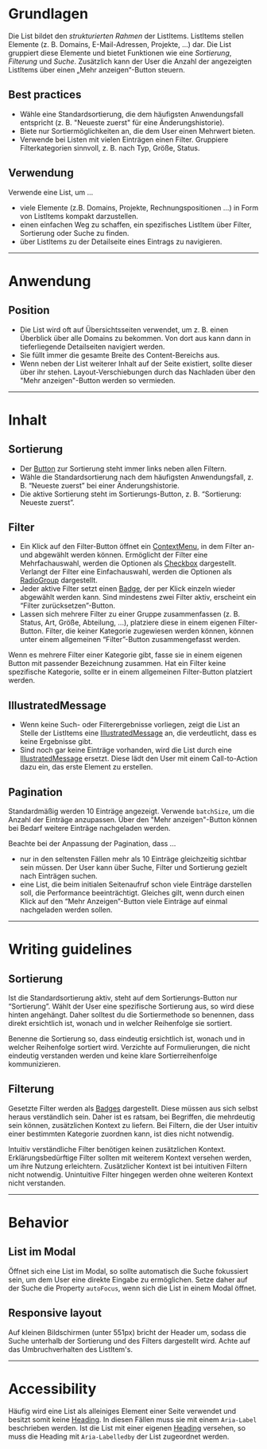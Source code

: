 # Grundlagen

Die List bildet den _strukturierten Rahmen_ der ListItems. ListItems stellen
Elemente (z. B. Domains, E-Mail-Adressen, Projekte, ...) dar. Die List gruppiert
diese Elemente und bietet Funktionen wie eine _Sortierung_, _Filterung_ und
_Suche_. Zusätzlich kann der User die Anzahl der angezeigten ListItems über
einen „Mehr anzeigen“-Button steuern.

## Best practices

- Wähle eine Standardsortierung, die dem häufigsten Anwendungsfall entspricht
  (z. B. "Neueste zuerst" für eine Änderungshistorie).
- Biete nur Sortiermöglichkeiten an, die dem User einen Mehrwert bieten.
- Verwende bei Listen mit vielen Einträgen einen Filter. Gruppiere
  Filterkategorien sinnvoll, z. B. nach Typ, Größe, Status.

## Verwendung

Verwende eine List, um ...

- viele Elemente (z.B. Domains, Projekte, Rechnungspositionen ...) in Form von
  ListItems kompakt darzustellen.
- einen einfachen Weg zu schaffen, ein spezifisches ListItem über Filter,
  Sortierung oder Suche zu finden.
- über ListItems zu der Detailseite eines Eintrags zu navigieren.

---

# Anwendung

## Position

- Die List wird oft auf Übersichtsseiten verwendet, um z. B. einen Überblick
  über alle Domains zu bekommen. Von dort aus kann dann in tieferliegende
  Detailseiten navigiert werden.
- Sie füllt immer die gesamte Breite des Content-Bereichs aus.
- Wenn neben der List weiterer Inhalt auf der Seite existiert, sollte dieser
  über ihr stehen. Layout-Verschiebungen durch das Nachladen über den "Mehr
  anzeigen"-Button werden so vermieden.

---

# Inhalt

## Sortierung

- Der [Button](/03-components/actions/button) zur Sortierung steht immer links
  neben allen Filtern.
- Wähle die Standardsortierung nach dem häufigsten Anwendungsfall, z. B.
  “Neueste zuerst” bei einer Änderungshistorie.
- Die aktive Sortierung steht im Sortierungs-Button, z. B. “Sortierung: Neueste
  zuerst”.

## Filter

- Ein Klick auf den Filter-Button öffnet ein
  [ContextMenu](/03-components/actions/context-menu), in dem Filter an- und
  abgewählt werden können. Ermöglicht der Filter eine Mehrfachauswahl, werden
  die Optionen als [Checkbox](/03-components/form-controls/checkbox)
  dargestellt. Verlangt der Filter eine Einfachauswahl, werden die Optionen als
  [RadioGroup](/03-components/form-controls/radio-group) dargestellt.
- Jeder aktive Filter setzt einen [Badge](/03-components/status/badge), der per
  Klick einzeln wieder abgewählt werden kann. Sind mindestens zwei Filter aktiv,
  erscheint ein “Filter zurücksetzen”-Button.
- Lassen sich mehrere Filter zu einer Gruppe zusammenfassen (z. B. Status, Art,
  Größe, Abteilung, ...), platziere diese in einem eigenen Filter-Button.
  Filter, die keiner Kategorie zugewiesen werden können, können unter einem
  allgemeinen “Filter”-Button zusammengefasst werden.

<DoAndDont>
  <Do example="filterCategory">
    Wenn es mehrere Filter einer Kategorie gibt, fasse sie in einem eigenen
    Button mit passender Bezeichnung zusammen.
  </Do>
  <Do example="filterGeneralCategory">
    Hat ein Filter keine spezifische Kategorie, sollte er in einem allgemeinen
    Filter-Button platziert werden.
  </Do>
</DoAndDont>

## IllustratedMessage

- Wenn keine Such- oder Filterergebnisse vorliegen, zeigt die List an Stelle der
  ListItems eine
  [IllustratedMessage](/03-components/content/illustrated-message) an, die
  verdeutlicht, dass es keine Ergebnisse gibt.
- Sind noch gar keine Einträge vorhanden, wird die List durch eine
  [IllustratedMessage](/03-components/content/illustrated-message) ersetzt.
  Diese lädt den User mit einem Call-to-Action dazu ein, das erste Element zu
  erstellen.

## Pagination

Standardmäßig werden 10 Einträge angezeigt. Verwende `batchSize`, um die Anzahl
der Einträge anzupassen. Über den "Mehr anzeigen"-Button können bei Bedarf
weitere Einträge nachgeladen werden.

Beachte bei der Anpassung der Pagination, dass ...

- nur in den seltensten Fällen mehr als 10 Einträge gleichzeitig sichtbar sein
  müssen. Der User kann über Suche, Filter und Sortierung gezielt nach Einträgen
  suchen.
- eine List, die beim initialen Seitenaufruf schon viele Einträge darstellen
  soll, die Performance beeinträchtigt. Gleiches gilt, wenn durch einen Klick
  auf den “Mehr Anzeigen”-Button viele Einträge auf einmal nachgeladen werden
  sollen.

---

# Writing guidelines

## Sortierung

Ist die Standardsortierung aktiv, steht auf dem Sortierungs-Button nur
“Sortierung”. Wählt der User eine spezifische Sortierung aus, so wird diese
hinten angehängt. Daher solltest du die Sortiermethode so benennen, dass direkt
ersichtlich ist, wonach und in welcher Reihenfolge sie sortiert.

<DoAndDont>
  <Do example="sortingDo">
    Benenne die Sortierung so, dass eindeutig ersichtlich ist, wonach und in
    welcher Reihenfolge sortiert wird.
  </Do>
  <Dont example="sortingDont">
    Verzichte auf Formulierungen, die nicht eindeutig verstanden werden und
    keine klare Sortierreihenfolge kommunizieren.
  </Dont>
</DoAndDont>

## Filterung

Gesetzte Filter werden als [Badges](/03-components/status/badge) dargestellt.
Diese müssen aus sich selbst heraus verständlich sein. Daher ist es ratsam, bei
Begriffen, die mehrdeutig sein können, zusätzlichen Kontext zu liefern. Bei
Filtern, die der User intuitiv einer bestimmten Kategorie zuordnen kann, ist
dies nicht notwendig.

<Do example="namingDo">
  Intuitiv verständliche Filter benötigen keinen zusätzlichen Kontext.
  Erklärungsbedürftige Filter sollten mit weiterem Kontext versehen werden, um
  ihre Nutzung erleichtern.
</Do>

<Dont example="namingDont">
  Zusätzlicher Kontext ist bei intuitiven Filtern nicht notwendig. Unintuitive
  Filter hingegen werden ohne weiteren Kontext nicht verstanden.
</Dont>

---

# Behavior

## List im Modal

Öffnet sich eine List im Modal, so sollte automatisch die Suche fokussiert sein,
um dem User eine direkte Eingabe zu ermöglichen. Setze daher auf der Suche die
Property `autoFocus`, wenn sich die List in einem Modal öffnet.

## Responsive layout

Auf kleinen Bildschirmen (unter 551px) bricht der Header um, sodass die Suche
unterhalb der Sortierung und des Filters dargestellt wird. Achte auf das
Umbruchverhalten des ListItem's.

<Info example="default" mobile heading="Mobile Variante" />

---

# Accessibility

Häufig wird eine List als alleiniges Element einer Seite verwendet und besitzt
somit keine [Heading](/03-components/content/heading). In diesen Fällen muss sie
mit einem `Aria-Label` beschrieben werden. Ist die List mit einer eigenen
[Heading](/03-components/content/heading) versehen, so muss die Heading mit
`Aria-Labelledby` der List zugeordnet werden.
